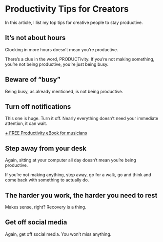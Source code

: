 # Productivity Tips for Creators



In this article, I list my top tips for creative people to stay productive.

It’s not about hours
--------------------

Clocking in more hours doesn’t mean you’re productive.

There’s a clue in the word, PRODUCTivity. If you’re not making something, you’re not being productive, you’re just being busy.

Beware of “busy”
----------------

Being busy, as already mentioned, is not being productive.

Turn off notifications
----------------------

This one is huge. Turn it off. Nearly everything doesn’t need your immediate attention, it can wait.

[+ FREE Productivity eBook for musicians](https://minutestomidnight.co.uk/efficient-productivity-for-music-professionals/)

Step away from your desk
------------------------

Again, sitting at your computer all day doesn’t mean you’re being productive.

If you’re not making anything, step away, go for a walk, go and think and come back with something to actually do.

The harder you work, the harder you need to rest
------------------------------------------------

Makes sense, right? Recovery is a thing.

Get off social media
--------------------

Again, get off social media. You won’t miss anything.

